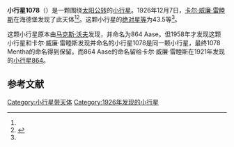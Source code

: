 {{Infobox planet
| bgcolour = #FFFFC0
| name = 1078 Mentha
| symbol = 
| image = 
| caption = 
| discovery = yes
| discovery_ref = 
| discoverer = [[卡尔·威廉·雷睦斯|卡尔·威廉·雷睦斯]]
| discovery_site = [[海德堡|海德堡]] 
| discovered = 1926年12月7日
| designations = yes
| mp_name = 
| named_after = 
| alt_names = 1926 XB/ 1951 CF1 / 1952 LD / A917 CB / A924 EP
| mp_category = [[主带小行星|主带小行星]]
| orbit_ref = <ref name="a">[http://ssd.jpl.nasa.gov/sbdb.cgi?sstr=1078 1078 Mentha] {{Wayback|url=http://ssd.jpl.nasa.gov/sbdb.cgi?sstr=1078 |date=20210717070757 }}，小行星數據庫瀏覽器（JPL Small-Body Database Browser）－[[美国国家航空航天局|美国国家航空航天局]]喷气推进实验室</ref>
| epoch = 2456400.5 (2013年4月18日更新)
| aphelion = {{convert|2.582218562806705|AU|km|3|abbr=on|lk=out}}
| perihelion = {{convert|1.956972327667783|AU|km|3|abbr=on}}
| semimajor = {{convert|2.269595445237244|AU|km|3|abbr=on}}
| eccentricity = 0.137743984
| period = 1248.88113 [[日|日]]<br />3.42[[儒略年|儒略年]]
| avg_speed = 
| inclination = 7.371479834213649
| asc_node = 93.88400061370029
| mean_anomaly = 
| arg_peri = 43.51071843246564
| satellites = 
| physical_characteristics = yes
| dimensions = 
| mass = 
| density = 
| surface_grav = 
| escape_velocity = 
| sidereal_day = 
| axial_tilt = 
| pole_ecliptic_lat = 
| pole_ecliptic_lon = 
| albedo = 
| temperatures= 
| temp_name1 = 
| mean_temp_1 = 
| max_temp_1 = 
| temp_name2 = 
| max_temp_2 = 
| spectral_type = 
| abs_magnitude = 43.51071843246564
}}

'''小行星1078'''（{{lang-en|1078 Mentha}}）是一颗围绕[[太阳|太阳]][[公转|公转]]的[[小行星|小行星]]。1926年12月7日，[[卡尔·威廉·雷睦斯|卡尔·威廉·雷睦斯]]在海德堡发现了此天体<ref name="a" /><ref>{{cite news|title=小行星列表|url=http://cfa-www.harvard.edu/iau/lists/NumberedMPs.txt|accessdate=2013-07-08|newspaper=哈佛大学|archive-date=2008-05-17|archive-url=https://web.archive.org/web/20080517010638/http://cfa-www.harvard.edu/iau/lists/NumberedMPs.txt|dead-url=no}}</ref>。这颗小行星的[[绝对星等|绝对星等]]为43.5等<ref name="a" />。

这颗小行星原本由[[马克斯·沃夫|马克斯·沃夫]]发现，并命名为864 Aase。但1958年才发现这颗小行星和卡尔·威廉·雷睦斯发现并命名的小行星1078是同一颗小行星，最终1078 Mentha的命名得到保留。而864 Aase的命名留给卡尔·威廉·雷睦斯在1921年发现的[[小行星864|小行星864]]。

==参考文献==
{{reflist}}
{{Minor Planet Number|[[小行星1077|小行星1077]]|[[小行星1079|小行星1079]]}}

{{小天体}}

[[Category:小行星带天体|Category:小行星带天体]]
[[Category:1926年发现的小行星|Category:1926年发现的小行星]]

{{asteroid-stub}}